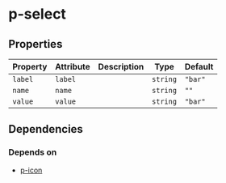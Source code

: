 # p-select



<!-- Auto Generated Below -->


## Properties

| Property | Attribute | Description | Type     | Default |
| -------- | --------- | ----------- | -------- | ------- |
| `label`  | `label`   |             | `string` | `"bar"` |
| `name`   | `name`    |             | `string` | `""`    |
| `value`  | `value`   |             | `string` | `"bar"` |


## Dependencies

### Depends on

- [p-icon](#/icon/icon)